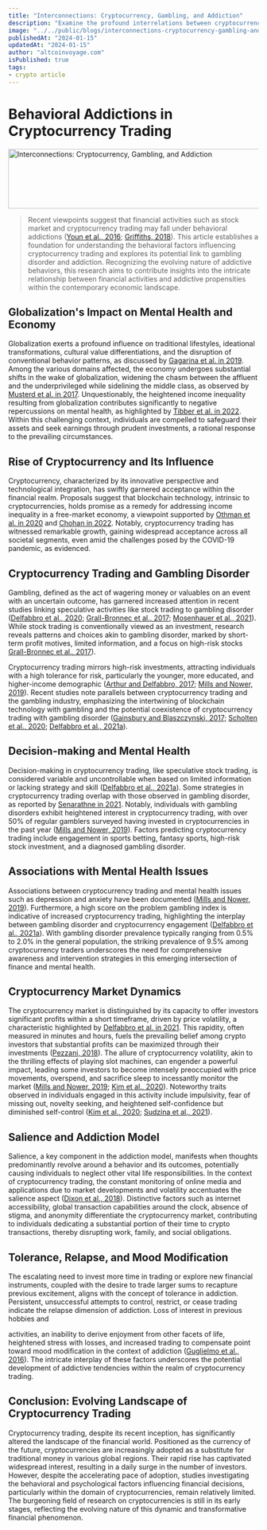 ```yaml
---
title: "Interconnections: Cryptocurrency, Gambling, and Addiction"
description: "Examine the profound interrelations between cryptocurrency, gambling, and addictive behaviors. Gain insights into the consequential effects on decision-making, mental health, and the evolving landscape of cryptocurrency trading."
image: "../../public/blogs/interconnections-cryptocurrency-gambling-and-addiction.jpg"
publishedAt: "2024-01-15"
updatedAt: "2024-01-15"
author: "altcoinvoyage.com"
isPublished: true
tags:
- crypto article
---
```


# Behavioral Addictions in Cryptocurrency Trading

[<Image
src="/blogs/interconnections-cryptocurrency-gambling-and-addiction.jpg"
width="1024"
height="120"
alt="Interconnections: Cryptocurrency, Gambling, and Addiction"
sizes="100vw"
/>](https://altcoinvoyage.com/blogs/interconnections-cryptocurrency-gambling-and-addiction)

> Recent viewpoints suggest that financial activities such as stock market and cryptocurrency trading may fall under behavioral addictions ([Youn et al., 2016](https://pubmed.ncbi.nlm.nih.gov/27736744/); [Griffiths, 2018](https://www.researchgate.net/publication/326649057_Griffiths_MD_2018_Five_myths_about_gaming_disorder_Social_Health_and_Behavior_Journal_1_2-3)). This article establishes a foundation for understanding the behavioral factors influencing cryptocurrency trading and explores its potential link to gambling disorder and addiction. Recognizing the evolving nature of addictive behaviors, this research aims to contribute insights into the intricate relationship between financial activities and addictive propensities within the contemporary economic landscape.

## Globalization's Impact on Mental Health and Economy

Globalization exerts a profound influence on traditional lifestyles, ideational transformations, cultural value differentiations, and the disruption of conventional behavior patterns, as discussed by [Gagarina et al. in 2019](https://www.researchgate.net/publication/348461736_MAIN_Multilingual_Assessment_Instrument_for_Narratives_-_Revised). Among the various domains affected, the economy undergoes substantial shifts in the wake of globalization, widening the chasm between the affluent and the underprivileged while sidelining the middle class, as observed by [Musterd et al. in 2017](https://www.sciencedirect.com/science/article/abs/pii/S0012821X16306215). Unquestionably, the heightened income inequality resulting from globalization contributes significantly to negative repercussions on mental health, as highlighted by [Tibber et al. in 2022](https://www.ncbi.nlm.nih.gov/pmc/articles/PMC9386343/). Within this challenging context, individuals are compelled to safeguard their assets and seek earnings through prudent investments, a rational response to the prevailing circumstances.

## Rise of Cryptocurrency and Its Influence

Cryptocurrency, characterized by its innovative perspective and technological integration, has swiftly garnered acceptance within the financial realm. Proposals suggest that blockchain technology, intrinsic to cryptocurrencies, holds promise as a remedy for addressing income inequality in a free-market economy, a viewpoint supported by [Othman et al. in 2020](https://www.researchgate.net/publication/339949661_The_effects_on_customer_satisfaction_and_customer_loyalty_by_integrating_marketing_communication_and_after_sale_service_into_the_traditional_marketing_mix_model_of_Umrah_travel_services_in_Malaysia) and [Chohan in 2022](https://www.scirp.org/reference/referencespapers?referenceid=3474345). Notably, cryptocurrency trading has witnessed remarkable growth, gaining widespread acceptance across all societal segments, even amid the challenges posed by the COVID-19 pandemic, as evidenced.

## Cryptocurrency Trading and Gambling Disorder

Gambling, defined as the act of wagering money or valuables on an event with an uncertain outcome, has garnered increased attention in recent studies linking speculative activities like stock trading to gambling disorder ([Delfabbro et al., 2020](https://www.greo.ca/Modules/EvidenceCentre/files/Delfabbro%20et%20al%20(2021)_Harm%20severity%20in%20internet%20gaming%20disorder%20and%20problem%20gambling_final.pdf); [Grall-Bronnec et al., 2017](https://www.sciencedirect.com/science/article/pii/S0306460315300721); [Mosenhauer et al., 2021](https://www.greo.ca/Modules/EvidenceCentre/files/Mosenhauer%20et%20al%20(2021)_Associations%20between%20stock%20market%20trading%20and%20PG_final.pdf)). While stock trading is conventionally viewed as an investment, research reveals patterns and choices akin to gambling disorder, marked by short-term profit motives, limited information, and a focus on high-risk stocks [Grall-Bronnec et al., 2017](https://pubmed.ncbi.nlm.nih.gov/26712561/)).

Cryptocurrency trading mirrors high-risk investments, attracting individuals with a high tolerance for risk, particularly the younger, more educated, and higher-income demographic ([Arthur and Delfabbro, 2017](https://www.greo.ca/Modules/EvidenceCentre/files/Delfabbro%20et%20al%20(2021)_Harm%20severity%20in%20internet%20gaming%20disorder%20and%20problem%20gambling_final.pdf); [Mills and Nower, 2019](https://psycnet.apa.org/record/2019-25445-025)). Recent studies note parallels between cryptocurrency trading and the gambling industry, emphasizing the intertwining of blockchain technology with gambling and the potential coexistence of cryptocurrency trading with gambling disorder ([Gainsbury and Blaszczynski, 2017](https://www.researchgate.net/publication/319945691_HOW_BLOCKCHAIN_AND_CRYPTOCURRENCY_TECHNOLOGY_COULD_REVOLUTIONIZE_ONLINE_GAMBLING); [Scholten et al., 2020](https://www.sciencedirect.com/science/article/abs/pii/S0301421519306469); [Delfabbro et al., 2021a](https://www.greo.ca/Modules/EvidenceCentre/files/Delfabbro%20et%20al%20(2021)_Harm%20severity%20in%20internet%20gaming%20disorder%20and%20problem%20gambling_final.pdf)).

## Decision-making and Mental Health

Decision-making in cryptocurrency trading, like speculative stock trading, is considered variable and uncontrollable when based on limited information or lacking strategy and skill ([Delfabbro et al., 2021a](https://www.greo.ca/Modules/EvidenceCentre/files/Delfabbro%20et%20al%20(2021)_Harm%20severity%20in%20internet%20gaming%20disorder%20and%20problem%20gambling_final.pdf)). Some strategies in cryptocurrency trading overlap with those observed in gambling disorder, as reported by [Senarathne in 2021](https://onlinelibrary.wiley.com/doi/full/10.1002/hsr2.454r). Notably, individuals with gambling disorders exhibit heightened interest in cryptocurrency trading, with over 50% of regular gamblers surveyed having invested in cryptocurrencies in the past year ([Mills and Nower, 2019](https://psycnet.apa.org/record/2019-25445-025)). Factors predicting cryptocurrency trading include engagement in sports betting, fantasy sports, high-risk stock investment, and a diagnosed gambling disorder.

## Associations with Mental Health Issues

Associations between cryptocurrency trading and mental health issues such as depression and anxiety have been documented ([Mills and Nower, 2019](https://psycnet.apa.org/record/2019-25445-025)). Furthermore, a high score on the problem gambling index is indicative of increased cryptocurrency trading, highlighting the interplay between gambling disorder and cryptocurrency engagement ([Delfabbro et al., 2021a](https://www.greo.ca/Modules/EvidenceCentre/files/Delfabbro%20et%20al%20(2021)_Harm%20severity%20in%20internet%20gaming%20disorder%20and%20problem%20gambling_final.pdf)). With gambling disorder prevalence typically ranging from 0.5% to 2.0% in the general population, the striking prevalence of 9.5% among cryptocurrency traders underscores the need for comprehensive awareness and intervention strategies in this emerging intersection of finance and mental health.

## Cryptocurrency Market Dynamics

The cryptocurrency market is distinguished by its capacity to offer investors significant profits within a short timeframe, driven by price volatility, a characteristic highlighted by [Delfabbro et al. in 2021](https://www.greo.ca/Modules/EvidenceCentre/files/Delfabbro%20et%20al%20(2021)_Harm%20severity%20in%20internet%20gaming%20disorder%20and%20problem%20gambling_final.pdf). This rapidity, often measured in minutes and hours, fuels the prevailing belief among crypto investors that substantial profits can be maximized through their investments ([Pezzani, 2018](https://dergipark.org.tr/tr/download/article-file/2474677)). The allure of cryptocurrency volatility, akin to the thrilling effects of playing slot machines, can engender a powerful impact, leading some investors to become intensely preoccupied with price movements, overspend, and sacrifice sleep to incessantly monitor the market ([Mills and Nower, 2019](https://psycnet.apa.org/record/2019-25445-025); [Kim et al., 2020](https://www.researchgate.net/publication/354011572_Towards_the_psychological_profile_of_cryptocurrency_early_adopters_Overconfidence_and_self-control_as_predictors_of_cryptocurrency_use)). Noteworthy traits observed in individuals engaged in this activity include impulsivity, fear of missing out, novelty seeking, and heightened self-confidence but diminished self-control ([Kim et al., 2020](https://www.researchgate.net/publication/354011572_Towards_the_psychological_profile_of_cryptocurrency_early_adopters_Overconfidence_and_self-control_as_predictors_of_cryptocurrency_use); [Sudzina et al., 2021](https://www.researchgate.net/publication/354011572_Towards_the_psychological_profile_of_cryptocurrency_early_adopters_Overconfidence_and_self-control_as_predictors_of_cryptocurrency_use)).

## Salience and Addiction Model

Salience, a key component in the addiction model, manifests when thoughts predominantly revolve around a behavior and its outcomes, potentially causing individuals to neglect other vital life responsibilities. In the context of cryptocurrency trading, the constant monitoring of online media and applications due to market developments and volatility accentuates the salience aspect ([Dixon et al., 2018](https://www.nature.com/articles/s41588-018-0195-8)). Distinctive factors such as internet accessibility, global transaction capabilities around the clock, absence of stigma, and anonymity differentiate the cryptocurrency market, contributing to individuals dedicating a substantial portion of their time to crypto transactions, thereby disrupting work, family, and social obligations.

## Tolerance, Relapse, and Mood Modification

The escalating need to invest more time in trading or explore new financial instruments, coupled with the desire to trade larger sums to recapture previous excitement, aligns with the concept of tolerance in addiction. Persistent, unsuccessful attempts to control, restrict, or cease trading indicate the relapse dimension of addiction. Loss of interest in previous hobbies and

 activities, an inability to derive enjoyment from other facets of life, heightened stress with losses, and increased trading to compensate point toward mood modification in the context of addiction ([Guglielmo et al., 2016](https://www.researchgate.net/publication/311971542_Is_Pathological_Trading_an_Overlooked_Form_of_Addiction)). The intricate interplay of these factors underscores the potential development of addictive tendencies within the realm of cryptocurrency trading.

## Conclusion: Evolving Landscape of Cryptocurrency Trading

Cryptocurrency trading, despite its recent inception, has significantly altered the landscape of the financial world. Positioned as the currency of the future, cryptocurrencies are increasingly adopted as a substitute for traditional money in various global regions. Their rapid rise has captivated widespread interest, resulting in a daily surge in the number of investors. However, despite the accelerating pace of adoption, studies investigating the behavioral and psychological factors influencing financial decisions, particularly within the domain of cryptocurrencies, remain relatively limited. The burgeoning field of research on cryptocurrencies is still in its early stages, reflecting the evolving nature of this dynamic and transformative financial phenomenon.
